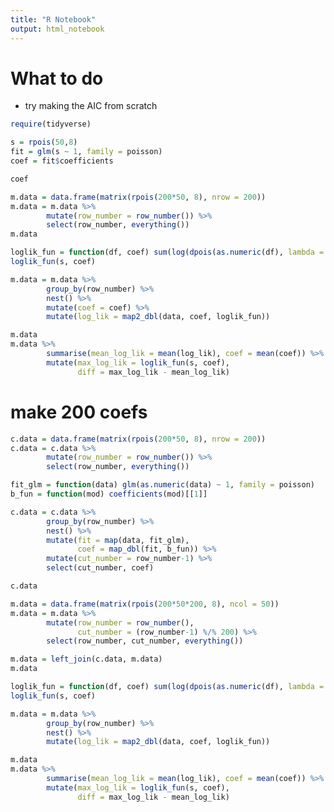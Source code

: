 ```yaml
---
title: "R Notebook"
output: html_notebook
---
```



# What to do 
- try making the AIC from scratch

```r
require(tidyverse)

```


```r
s = rpois(50,8)
fit = glm(s ~ 1, family = poisson)
coef = fit$coefficients

coef
```

```r
m.data = data.frame(matrix(rpois(200*50, 8), nrow = 200))
m.data = m.data %>%
        mutate(row_number = row_number()) %>%
        select(row_number, everything())
m.data

loglik_fun = function(df, coef) sum(log(dpois(as.numeric(df), lambda = exp(coef))))
loglik_fun(s, coef)

m.data = m.data %>%
        group_by(row_number) %>%
        nest() %>%
        mutate(coef = coef) %>%
        mutate(log_lik = map2_dbl(data, coef, loglik_fun))

m.data
m.data %>%
        summarise(mean_log_lik = mean(log_lik), coef = mean(coef)) %>%
        mutate(max_log_lik = loglik_fun(s, coef), 
               diff = max_log_lik - mean_log_lik)


```

# make 200 coefs
```r

c.data = data.frame(matrix(rpois(200*50, 8), nrow = 200))
c.data = c.data %>%
        mutate(row_number = row_number()) %>%
        select(row_number, everything())

fit_glm = function(data) glm(as.numeric(data) ~ 1, family = poisson)
b_fun = function(mod) coefficients(mod)[[1]]

c.data = c.data %>%
        group_by(row_number) %>%
        nest() %>%
        mutate(fit = map(data, fit_glm),
               coef = map_dbl(fit, b_fun)) %>%
        mutate(cut_number = row_number-1) %>%
        select(cut_number, coef)

c.data

```



```r
m.data = data.frame(matrix(rpois(200*50*200, 8), ncol = 50))
m.data = m.data %>%
        mutate(row_number = row_number(),
               cut_number = (row_number-1) %/% 200) %>%
        select(row_number, cut_number, everything())

m.data = left_join(c.data, m.data)
m.data

loglik_fun = function(df, coef) sum(log(dpois(as.numeric(df), lambda = exp(coef))))
loglik_fun(s, coef)

m.data = m.data %>%
        group_by(row_number) %>%
        nest() %>%
        mutate(log_lik = map2_dbl(data, coef, loglik_fun))

m.data
m.data %>%
        summarise(mean_log_lik = mean(log_lik), coef = mean(coef)) %>%
        mutate(max_log_lik = loglik_fun(s, coef), 
               diff = max_log_lik - mean_log_lik)


```





